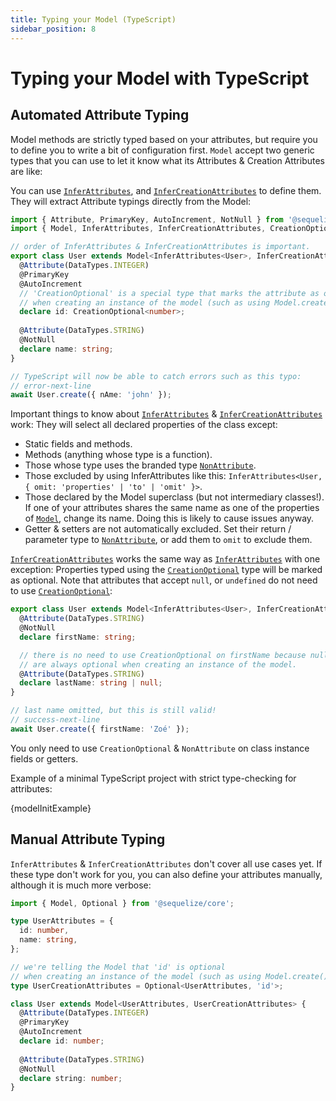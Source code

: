 ```yaml
---
title: Typing your Model (TypeScript)
sidebar_position: 8
---
```


# Typing your Model with TypeScript

## Automated Attribute Typing

Model methods are strictly typed based on your attributes, but require you to define you to write a bit of configuration first.
`Model` accept two generic types that you can use to let it know what its Attributes & Creation Attributes are like:

You can use [`InferAttributes`](pathname:///api/v7/index.html#InferAttributes), 
and [`InferCreationAttributes`](pathname:///api/v7/index.html#InferCreationAttributes) to define them. They will extract Attribute typings
directly from the Model:

```typescript
import { Attribute, PrimaryKey, AutoIncrement, NotNull } from '@sequelize/core/decorators-legacy';
import { Model, InferAttributes, InferCreationAttributes, CreationOptional } from '@sequelize/core';

// order of InferAttributes & InferCreationAttributes is important.
export class User extends Model<InferAttributes<User>, InferCreationAttributes<User>> {
  @Attribute(DataTypes.INTEGER)
  @PrimaryKey
  @AutoIncrement
  // 'CreationOptional' is a special type that marks the attribute as optional
  // when creating an instance of the model (such as using Model.create()).
  declare id: CreationOptional<number>;
  
  @Attribute(DataTypes.STRING)
  @NotNull
  declare name: string;
}

// TypeScript will now be able to catch errors such as this typo:
// error-next-line
await User.create({ nAme: 'john' });
```

Important things to know about [`InferAttributes`](pathname:///api/v7/index.html#InferAttributes) & [`InferCreationAttributes`](pathname:///api/v7/index.html#InferCreationAttributes) work: They will select all declared properties of the class except:

- Static fields and methods.
- Methods (anything whose type is a function).
- Those whose type uses the branded type [`NonAttribute`](pathname:///api/v7/index.html#NonAttribute).
- Those excluded by using InferAttributes like this: `InferAttributes<User, { omit: 'properties' | 'to' | 'omit' }>`.
- Those declared by the Model superclass (but not intermediary classes!).
  If one of your attributes shares the same name as one of the properties of [`Model`](pathname:///api/v7/classes/Model.html), change its name.
  Doing this is likely to cause issues anyway.
- Getter & setters are not automatically excluded. Set their return / parameter type to [`NonAttribute`](pathname:///api/v7/index.html#NonAttribute),
  or add them to `omit` to exclude them.

[`InferCreationAttributes`](pathname:///api/v7/index.html#InferCreationAttributes) works the same way as [`InferAttributes`](pathname:///api/v7/index.html#InferAttributes)
with one exception: Properties typed using the [`CreationOptional`](pathname:///api/v7/index.html#CreationOptional) type will be marked as optional.
Note that attributes that accept `null`, or `undefined` do not need to use [`CreationOptional`](pathname:///api/v7/index.html#CreationOptional):

```typescript
export class User extends Model<InferAttributes<User>, InferCreationAttributes<User>> {
  @Attribute(DataTypes.STRING)
  @NotNull
  declare firstName: string;

  // there is no need to use CreationOptional on firstName because nullable attributes
  // are always optional when creating an instance of the model.
  @Attribute(DataTypes.STRING)
  declare lastName: string | null;
}

// last name omitted, but this is still valid!
// success-next-line
await User.create({ firstName: 'Zoé' });
```

You only need to use `CreationOptional` & `NonAttribute` on class instance fields or getters.

Example of a minimal TypeScript project with strict type-checking for attributes:


<CodeBlock className="language-typescript">
  {modelInitExample}
</CodeBlock>


## Manual Attribute Typing

`InferAttributes` & `InferCreationAttributes` don't cover all use cases yet. If these type don't work for you, you can also define your attributes manually,
although it is much more verbose:

```typescript
import { Model, Optional } from '@sequelize/core';

type UserAttributes = {
  id: number,
  name: string,
};

// we're telling the Model that 'id' is optional
// when creating an instance of the model (such as using Model.create()).
type UserCreationAttributes = Optional<UserAttributes, 'id'>;

class User extends Model<UserAttributes, UserCreationAttributes> {
  @Attribute(DataTypes.INTEGER)
  @PrimaryKey
  @AutoIncrement
  declare id: number;
  
  @Attribute(DataTypes.STRING)
  @NotNull
  declare string: number;
}
```
